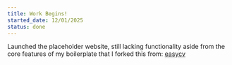 ```yaml
---
title: Work Begins!
started_date: 12/01/2025
status: done
---
```


Launched the placeholder website, still lacking functionality aside from the core features of my boilerplate that I forked this from: [easycv](https://easycv.vercel.app/) 